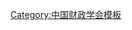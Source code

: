 {{Navbox
| name   = 中国财政学会第三届理事会
| title  = [[中国财政学会]]第三届理事会
| above  = 1987年5月－
| bodyclass = hlist
| group1 = 名誉会长
| list1  = 
* [[薄一波]]
* [[戎子和]]
| group2 = 会长
| list2  = 
* [[王丙乾|王丙-{乾}-]]
| group3 = 副会长
| list3  = 
* [[陈如龙]]
* [[田一农]]
* [[李朋 (1921年)|李　朋]]
* [[许毅|许　毅]]
* [[黄达 (经济学家)|黄　达]]
* [[左春台]]
* [[方晓丘]]
* [[张卓元]]
| group4 = 常务理事
| list4  = 
* [[王丙乾|王丙-{乾}-]]
* [[田一农]]
* [[李朋 (1921年)|李　朋]]
* [[陈如龙]]
* [[许毅|许　毅]]
* [[黄达 (经济学家)|黄　达]]
* [[左春台]]
* [[方晓丘]]
* [[张卓元]]
* [[姜明远]]
* [[沈经农]]
* [[赵海宽]]
* [[赵春新]]
* [[王绍飞]]
* [[王琢|王　琢]]
* [[陈共|陈　共]]
* [[苏挺|苏　挺]]
* [[王亘坚]]
* [[邓子基]]
* [[宁学平]]
* [[康振农]]
* [[王祖耀]]
* [[刘志城]]
* [[任超|任　超]]
* [[李成瑞]]
* [[周道炯]]
* [[贾洪|贾　洪]]
| group5 = 秘书长
| list5  = [[方晓丘]]（兼）
| group6 = 副秘书长
| list6  =
* [[宋新中]]
* [[梁尚敏]]
* [[何振一]]
* [[尹卫生]]
* [[郭代模]]
| group7 = 顾问
| list7  =
* [[千家驹]]
* [[徐雪寒]]
* [[李力|李　力]]
* [[许飞青]]
* [[刘子谟]]
* [[宋季文]]
* [[周光春]]
* [[武博山]]
* [[边裕鲲]]
* [[甄树德]]
* [[崔敬伯]]
* [[王眉征]]
| group8 = 荣誉理事
| list8  = 
* [[马一行]]
* [[马大英]]
* [[王兴中]]
* [[文业经]]
* [[冯文增]]
* [[仪华|仪　华]]
* [[司马鲁]]
* [[李源|李　源]]
* [[刘欣|刘　欣]]
* [[朱如言]]
* [[朱应庚]]
* [[张敏|张　敏]]
* [[陈敏之]]
* [[陈毓麟]]
* [[沙伊托夫]]
* [[余瑾|余　瑾]]
* [[严德伦]]
* [[周保渊]]
* [[武人骙]]
* [[金墨言]]
* [[胡静|胡　静]]
* [[郭亮如]]
* [[郭虹侠]]
* [[姜习|姜　习]]
* [[徐龙|徐　龙]]
* [[殷成章]]
* [[唐滔默]]
* [[黄如之]]
* [[韩济民]]
* [[彭晓帆]]
* [[蔡次薛]]
* [[冀民|冀　民]]
* [[薛际春]]
}}<noinclude>
{{collapsible option}}
[[Category:中国财政学会模板]]
</noinclude>